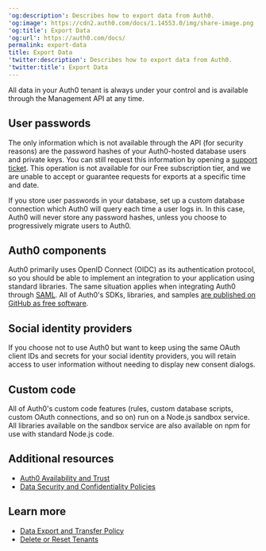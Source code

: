 ---
'og:description': Describes how to export data from Auth0.
'og:image': https://cdn2.auth0.com/docs/1.14553.0/img/share-image.png
'og:title': Export Data
'og:url': https://auth0.com/docs/
permalink: export-data
title: Export Data
'twitter:description': Describes how to export data from Auth0.
'twitter:title': Export Data
---
All data in your Auth0 tenant is always under your control and is available through the <Tooltip tip="Management API: A product to allow customers to perform administrative tasks." cta="View Glossary" href="/docs/glossary?term=Management+API">Management API</Tooltip> at any time.

## User passwords

The only information which is not available through the API (for security reasons) are the password hashes of your Auth0-hosted database users and private keys. You can still request this information by opening a [support ticket](https://support.auth0.com). This operation is not available for our Free subscription tier, and we are unable to accept or guarantee requests for exports at a specific time and date.

If you store user passwords in your database, set up a custom database connection which Auth0 will query each time a user logs in. In this case, Auth0 will never store any password hashes, unless you choose to progressively migrate users to Auth0.

## Auth0 components

Auth0 primarily uses <Tooltip tip="OpenID: Open standard for authentication that allows applications to verify users' identities without collecting and storing login information." cta="View Glossary" href="/docs/glossary?term=OpenID">OpenID</Tooltip> Connect (OIDC) as its authentication protocol, so you should be able to implement an integration to your application using standard libraries. The same situation applies when integrating Auth0 through [SAML](/docs/authenticate/single-sign-on/outbound-single-sign-on/configure-auth0-saml-identity-provider). All of Auth0's SDKs, libraries, and samples [are published on GitHub as free software](https://github.com/auth0/).

## Social identity providers

If you choose not to use Auth0 but want to keep using the same <Tooltip tip="OAuth 2.0: Authorization framework that defines authorization protocols and workflows." cta="View Glossary" href="/docs/glossary?term=OAuth">OAuth</Tooltip> <Tooltip tip="OAuth 2.0: Authorization framework that defines authorization protocols and workflows." cta="View Glossary" href="/docs/glossary?term=client+IDs">client IDs</Tooltip> and secrets for your social <Tooltip tip="Identity Provider (IdP): Service that stores and manages digital identities." cta="View Glossary" href="/docs/glossary?term=identity+providers">identity providers</Tooltip>, you will retain access to user information without needing to display new consent dialogs.

## Custom code

All of Auth0's custom code features (rules, custom database scripts, custom OAuth connections, and so on) run on a Node.js sandbox service. All libraries available on the sandbox service are also available on npm for use with standard Node.js code.

## Additional resources

* [Auth0 Availability and Trust](https://auth0.com/availability-trust)
* [Data Security and Confidentiality Policies](https://auth0.com/security)

## Learn more

* [Data Export and Transfer Policy](/docs/troubleshoot/customer-support/operational-policies/data-export-and-transfer-policy)
* [Delete or Reset Tenants](/docs/troubleshoot/customer-support/manage-subscriptions/delete-or-reset-tenant)